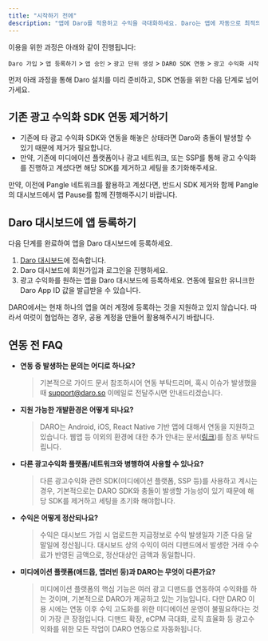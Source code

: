 ```yaml
---
title: "시작하기 전에"
description: "앱에 Daro를 적용하고 수익을 극대화하세요. Daro는 앱에 자동으로 최적의 광고를 게재하여 수익을 증대할 수 있도록 돕습니다."
---
```


이용을 위한 과정은 아래와 같이 진행됩니다:

`Daro 가입` > `앱 등록하기` > `앱 승인` > `광고 단위 생성` > `DARO SDK 연동` > `광고 수익화 시작`

먼저 아래 과정을 통해 Daro 설치를 미리 준비하고, SDK 연동을 위한 다음 단계로 넘어가세요.

## 기존 광고 수익화 SDK 연동 제거하기

- 기존에 타 광고 수익화 SDK와 연동을 해놓은 상태라면 Daro와 충돌이 발생할 수 있기 때문에 제거가 필요합니다.
- 만약, 기존에 미디에이션 플랫폼이나 광고 네트워크, 또는 SSP를 통해 광고 수익화를 진행하고 계셨다면 해당 SDK를 제거하고 세팅을 초기화해주세요.

<Warning>
  만약, 이전에 Pangle 네트워크를 활용하고 계셨다면, 반드시 SDK 제거와 함께 Pangle의 대시보드에서 앱 Pause를 함께 진행해주시기 바랍니다.
</Warning>

## Daro 대시보드에 앱 등록하기

다음 단계를 완료하여 앱을 Daro 대시보드에 등록하세요.

1. [Daro 대시보드](https://dashboard.daro.so)에 접속합니다.
2. Daro 대시보드에 회원가입과 로그인을 진행하세요.
3. 광고 수익화를 원하는 앱을 Daro 대시보드에 등록하세요. 연동에 필요한 유니크한 Daro App ID 값을 발급받을 수 있습니다.

<Tip>
  DARO에서는 현재 하나의 앱을 여러 계정에 등록하는 것을 지원하고 있지 않습니다. 따라서 여럿이 협업하는 경우, 공용 계정을 만들어 활용해주시기 바랍니다.
</Tip>

## 연동 전 FAQ

- **연동 중 발생하는 문의는 어디로 하나요?**

  > 기본적으로 가이드 문서 참조하시어 연동 부탁드리며, 혹시 이슈가 발생했을 때  [support@daro.so](mailto:support@daro.so) 이메일로 전달주시면 안내드리겠습니다.
- **지원 가능한 개발환경은 어떻게 되나요?**

  > DARO는 Android, iOS, React Native 기반 앱에 대해서 연동을 지원하고 있습니다. 웹앱 등 이외의 환경에 대한 추가 안내는 문서([링크](https://docs.daro.so/faq/integration/web-app-integration))를 참조 부탁드립니다.
- **다른 광고수익화 플랫폼/네트워크와 병행하여 사용할 수 있나요?**

  > 다른 광고수익화 관련 SDK(미디에이션 플랫폼, SSP 등)를 사용하고 계시는 경우, 기본적으로는 DARO SDK와 충돌이 발생할 가능성이 있기 때문에 해당 SDK를 제거하고 세팅을 초기화 해야합니다.
- **수익은 어떻게 정산되나요?**

  > 수익은 대시보드 가입 시 업로드한 지급정보로 수익 발생일자 기준 다음 달 말일에 정산됩니다. 대시보드 상의 수익이 여러 디맨드에서 발생한 거래 수수료가 반영된 금액으로, 정산대상인 금액과 동일합니다.
- **미디에이션 플랫폼(애드몹, 앱러빈 등)과 DARO는 무엇이 다른가요?**

  > 미디에이션 플랫폼의 핵심 기능은 여러 광고 디맨드를 연동하여 수익화를 하는 것이며, 기본적으로 DARO가 제공하고 있는 기능입니다. 다만 DARO 이용 시에는 연동 이후 수익 고도화를 위한 미디에이션 운영이 불필요하다는 것이 가장 큰 장점입니다. 디맨드 확장, eCPM 극대화, 로직 효율화 등 광고수익화를 위한 모든 작업이 DARO 연동으로 자동화됩니다.